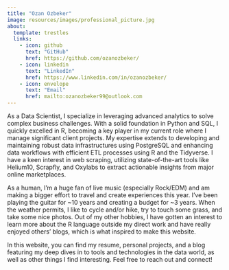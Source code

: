 ```yaml
---
title: "Ozan Ozbeker"
image: resources/images/professional_picture.jpg
about:
  template: trestles
  links: 
    - icon: github
      text: "GitHub"
      href: https://github.com/ozanozbeker/
    - icon: linkedin
      text: "LinkedIn"
      href: https://www.linkedin.com/in/ozanozbeker/
    - icon: envelope
      text: "Email"
      href: mailto:ozanozbeker99@outlook.com
---
```


As a Data Scientist, I specialize in leveraging advanced analytics to solve complex business challenges. With a solid foundation in Python and SQL, I quickly excelled in R, becoming a key player in my current role where I manage significant client projects. My expertise extends to developing and maintaining robust data infrastructures using PostgreSQL and enhancing data workflows with efficient ETL processes using R and the Tidyverse. I have a keen interest in web scraping, utilizing state-of-the-art tools like Helium10, Scrapfly, and Oxylabs to extract actionable insights from major online marketplaces.

As a human, I'm a huge fan of live music (especially Rock/EDM) and am making a bigger effort to travel and create experiences this year. I've been playing the guitar for \~10 years and creating a budget for \~3 years. When the weather permits, I like to cycle and/or hike, try to touch some grass, and take some nice photos. Out of my other hobbies, I have gotten an interest to learn more about the R language outside my direct work and have really enjoyed others' blogs, which is what inspired to make this website.

In this website, you can find my resume, personal projects, and a blog featuring my deep dives in to tools and technologies in the data world, as well as other things I find interesting. Feel free to reach out and connect!
